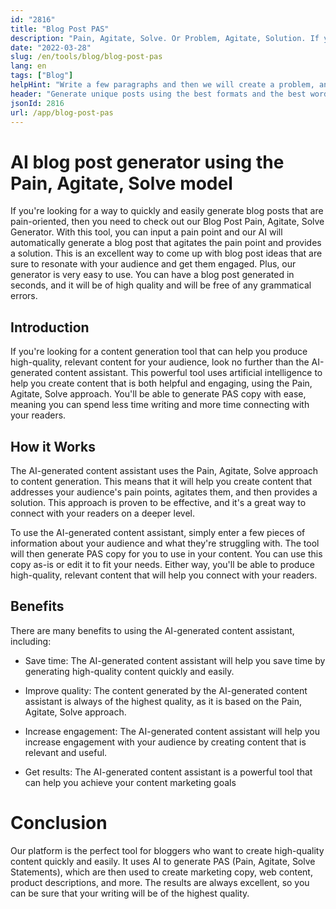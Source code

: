 ```yaml
---
id: "2816"
title: "Blog Post PAS"
description: "Pain, Agitate, Solve. Or Problem, Agitate, Solution. If you want to write a good copy, you should think about the problem that your reader is experiencing, and then agitate that problem. Finally, offer a solution that will make the reader's life better."
date: "2022-03-28"
slug: /en/tools/blog/blog-post-pas
lang: en
tags: ["Blog"]
helpHint: "Write a few paragraphs and then we will create a problem, an agitation and a solution for the given text."
header: "Generate unique posts using the best formats and the best words."
jsonId: 2816
url: /app/blog-post-pas
---
```


# AI blog post generator using the Pain, Agitate, Solve model

If you're looking for a way to quickly and easily generate blog posts that are pain-oriented, then you need to check out our Blog Post Pain, Agitate, Solve Generator. With this tool, you can input a pain point and our AI will automatically generate a blog post that agitates the pain point and provides a solution. This is an excellent way to come up with blog post ideas that are sure to resonate with your audience and get them engaged. Plus, our generator is very easy to use. You can have a blog post generated in seconds, and it will be of high quality and will be free of any grammatical errors.

## Introduction

If you're looking for a content generation tool that can help you produce high-quality, relevant content for your audience, look no further than the AI-generated content assistant. This powerful tool uses artificial intelligence to help you create content that is both helpful and engaging, using the Pain, Agitate, Solve approach. You'll be able to generate PAS copy with ease, meaning you can spend less time writing and more time connecting with your readers.

## How it Works

The AI-generated content assistant uses the Pain, Agitate, Solve approach to content generation. This means that it will help you create content that addresses your audience's pain points, agitates them, and then provides a solution. This approach is proven to be effective, and it's a great way to connect with your readers on a deeper level.

To use the AI-generated content assistant, simply enter a few pieces of information about your audience and what they're struggling with. The tool will then generate PAS copy for you to use in your content. You can use this copy as-is or edit it to fit your needs. Either way, you'll be able to produce high-quality, relevant content that will help you connect with your readers.

## Benefits

There are many benefits to using the AI-generated content assistant, including:

- Save time: The AI-generated content assistant will help you save time by generating high-quality content quickly and easily.

- Improve quality: The content generated by the AI-generated content assistant is always of the highest quality, as it is based on the Pain, Agitate, Solve approach.

- Increase engagement: The AI-generated content assistant will help you increase engagement with your audience by creating content that is relevant and useful.

- Get results: The AI-generated content assistant is a powerful tool that can help you achieve your content marketing goals

# Conclusion

Our platform is the perfect tool for bloggers who want to create high-quality content quickly and easily. It uses AI to generate PAS (Pain, Agitate, Solve Statements), which are then used to create marketing copy, web content, product descriptions, and more. The results are always excellent, so you can be sure that your writing will be of the highest quality.
